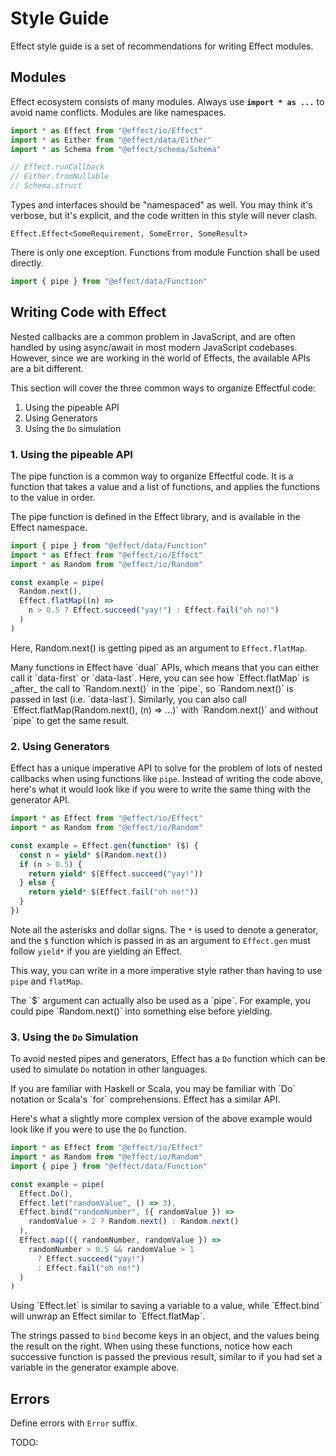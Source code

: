 
# Style Guide

Effect style guide is a set of recommendations for writing Effect modules.

## Modules

Effect ecosystem consists of many modules. Always use **`import * as ...`**
to avoid name conflicts. Modules are like namespaces.

```ts
import * as Effect from "@effect/io/Effect"
import * as Either from "@effect/data/Either"
import * as Schema from "@effect/schema/Schema"

// Effect.runCallback
// Either.fromNullable
// Schema.struct
```

Types and interfaces should be "namespaced" as well. You may think it's
verbose, but it's explicit, and the code written in this style will never clash.

```
Effect.Effect<SomeRequirement, SomeError, SomeResult>
```

There is only one exception. Functions from module Function shall be used directly.

```ts
import { pipe } from "@effect/data/Function"
```

## Writing Code with Effect

Nested callbacks are a common problem in JavaScript, and are often handled by using async/await in most modern JavaScript codebases. However, since we are working in the world of Effects, the available APIs are a bit different.

This section will cover the three common ways to organize Effectful code:

1. Using the pipeable API
2. Using Generators
3. Using the `Do` simulation

### 1. Using the pipeable API

The pipe function is a common way to organize Effectful code. It is a function that takes a value and a list of functions, and applies the functions to the value in order.

The pipe function is defined in the Effect library, and is available in the Effect namespace.

```ts twoslash
import { pipe } from "@effect/data/Function"
import * as Effect from "@effect/io/Effect"
import * as Random from "@effect/io/Random"

const example = pipe(
  Random.next(),
  Effect.flatMap((n) =>
    n > 0.5 ? Effect.succeed("yay!") : Effect.fail("oh no!")
  )
)
```

Here, Random.next() is getting piped as an argument to `Effect.flatMap`.

<Callout>
  Many functions in Effect have `dual` APIs, which means that you can either
  call it `data-first` or `data-last`. Here, you can see how `Effect.flatMap`
  is _after_ the call to `Random.next()` in the `pipe`, so `Random.next()` is passed in last (i.e. `data-last`). Similarly, you can
  also call `Effect.flatMap(Random.next(), (n) => ...)` with `Random.next()` and
  without `pipe` to get the same result.
</Callout>

### 2. Using Generators

Effect has a unique imperative API to solve for the problem of lots of nested callbacks when using functions like `pipe`. Instead of writing the code above, here's what it would look like if you were to write the same thing with the generator API.

```ts twoslash
import * as Effect from "@effect/io/Effect"
import * as Random from "@effect/io/Random"

const example = Effect.gen(function* ($) {
  const n = yield* $(Random.next())
  if (n > 0.5) {
    return yield* $(Effect.succeed("yay!"))
  } else {
    return yield* $(Effect.fail("oh no!"))
  }
})
```

Note all the asterisks and dollar signs. The `*` is used to denote a generator, and the `$` function which is passed in as an argument to `Effect.gen` must follow `yield*` if you are yielding an Effect.

This way, you can write in a more imperative style rather than having to use `pipe` and `flatMap`.

<Callout type="info">
  The `$` argument can actually also be used as a `pipe`. For example, you could
  pipe `Random.next()` into something else before yielding.
</Callout>

### 3. Using the `Do` Simulation

To avoid nested pipes and generators, Effect has a `Do` function which can be used to simulate `Do` notation in other languages.

<Callout type="info">
  If you are familiar with Haskell or Scala, you may be familiar with `Do`
  notation or Scala's `for` comprehensions. Effect has a similar API.
</Callout>

Here's what a slightly more complex version of the above example would look like if you were to use the `Do` function.

```ts twoslash
import * as Effect from "@effect/io/Effect"
import * as Random from "@effect/io/Random"
import { pipe } from "@effect/data/Function"

const example = pipe(
  Effect.Do(),
  Effect.let("randomValue", () => 3),
  Effect.bind("randomNumber", ({ randomValue }) =>
    randomValue > 2 ? Random.next() : Random.next()
  ),
  Effect.map(({ randomNumber, randomValue }) =>
    randomNumber > 0.5 && randomValue > 1
      ? Effect.succeed("yay!")
      : Effect.fail("oh no!")
  )
)
```

<Callout type="info">
  Using `Effect.let` is similar to saving a variable to a value, while
  `Effect.bind` will unwrap an Effect similar to `Effect.flatMap`.
</Callout>

The strings passed to `bind` become keys in an object, and the values being the result on the right. When using these functions, notice how each successive function is passed the previous result, similar to if you had set a variable in the generator example above.

## Errors

Define errors with `Error` suffix.

TODO:
